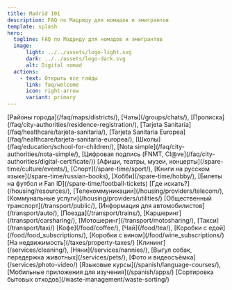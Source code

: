 ```yaml
---
title: Madrid 101
description: FAQ по Мадриду для номадов и эмигрантов
template: splash
hero:
  tagline: FAQ по Мадриду для номадов и эмигрантов
  image:
      light: ../../assets/logo-light.svg
      dark: ../../assets/logo-dark.svg
      alt: Digital nomad
  actions:
    - text: Открыть все гайды
      link: faq/welcome
      icon: right-arrow
      variant: primary
---
```


<CardGrid stagger>
  <Card title="FAQ" icon="information">
    [Районы города](/faq/maps/districts/),
    [Чаты](/groups/chats/),
    [Прописка](/faq/city-authorities/residence-registration/),
    [Tarjeta Sanitaria](/faq/healthcare/tarjeta-sanitaria/),
    [Tarjeta Sanitaria Europea](/faq/healthcare/tarjeta-sanitaria-europea/),
    [Школы](/faq/education/school-for-children/),
    [Nota simple](/faq/city-authorities/nota-simple/),
    [Цифровая подпись (FNMT, Cl@ve](/faq/city-authorities/digital-certificate/))
  </Card>
  <Card title="Досуг" icon="heart">
    [Афиши, театры, музеи, концерты](/spare-time/culture/events/),
    [Спорт](/spare-time/sport/),
    [Книги на русском языке](/spare-time/russian-books),
    [Хобби](/spare-time/hobby/),
    [Билеты на футбол и Fan ID](/spare-time/football-tickets)
  </Card>
  <Card title="Жильё" icon="moon">
	  [Где искать?](/housing/resources/),
    [Телекоммуникации](/housing/providers/telecom/),
    [Коммунальные услуги](/housing/providers/utilities/)
  </Card>
  <Card title="Транспорт" icon="rocket">
    [Общественный транспорт](/transport/public/),
    [Информация для автомобилистов](/transport/auto/),
    [Поезда](/transport/trains/),
    [Каршеринг](/transport/carsharing/),
    [Мотошеринг](/transport/motosharing/),
    [Такси](/transport/taxi/)
  </Card>
  <Card title="Еда" icon="approve-check-circle">
    [Кофе](/food/coffee/),
    [Чай](/food/tea/),
    [Коробки с едой](/food/food_subscriptions/),
    [Коробки с вином](/food/wine_subscriptions/)
  </Card>
  <Card title="Налоги" icon="seti:shell">
    [На недвижимость](/taxes/property-taxes/)
  </Card>
  <Card title="Услуги и сервисы" icon="seti:bicep">
    [Клининг](/services/cleaning/),
    [Няни](/services/nannies/),
    [Выгул собак, передержка животных](/services/pets/),
    [Фото и видеосъёмка](/services/photo-video/)
  </Card>
  <Card title="Испанский язык" icon="translate">
    [Языковые курсы](/spanish/language-courses/),
    [Мобильные приложения для изучения](/spanish/apps/)
  </Card>
  <Card title="Управление отходами" icon="threads">
    [Сортировка бытовых отходов](/waste-management/waste-sorting/)
  </Card>
</CardGrid>
